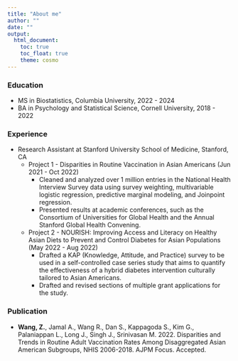 ```yaml
---
title: "About me"
author: ""
date: ""
output: 
  html_document:
    toc: true
    toc_float: true
    theme: cosmo
---
```


### Education

* MS in Biostatistics, Columbia University, 2022 - 2024
* BA in Psychology and Statistical Science, Cornell University, 2018 - 2022

### Experience 

* Research Assistant at Stanford University School of Medicine, Stanford, CA
  + Project 1 - Disparities in Routine Vaccination in Asian Americans (Jun 2021 - Oct 2022)
    - Cleaned and analyzed over 1 million entries in the National Health Interview Survey data using survey weighting, multivariable logistic regression, predictive marginal modeling, and Joinpoint regression.
    - Presented results at academic conferences, such as the Consortium of Universities for Global Health and the Annual Stanford Global Health Convening.
  + Project 2 - NOURISH: Improving Access and Literacy on Healthy Asian Diets to Prevent and Control Diabetes for Asian Populations (May 2022 - Aug 2022)
    - Drafted a KAP (Knowledge, Attitude, and Practice) survey to be used in a self-controlled case series study that aims to quantify the effectiveness of a hybrid diabetes intervention culturally tailored to Asian Americans.
    - Drafted and revised sections of multiple grant applications for the study.


### Publication

* **Wang, Z.**, Jamal A., Wang R., Dan S., Kappagoda S., Kim G., Palaniappan L., Long J., Singh J., Srinivasan M. 2022. Disparities and Trends in Routine Adult Vaccination Rates Among Disaggregated Asian American Subgroups, NHIS 2006-2018. AJPM Focus. Accepted.






